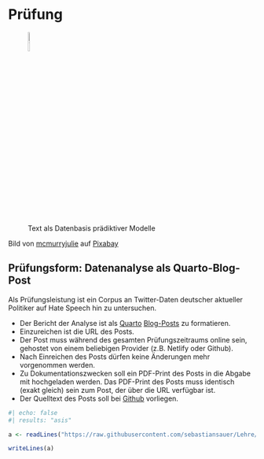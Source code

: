 
# Prüfung




![Text als Datenbasis prädiktiver Modelle](img/text-mining-1476780_640.png){width=10%}

Bild von <a href="https://pixabay.com/de/users/mcmurryjulie-2375405/?utm_source=link-attribution&amp;utm_medium=referral&amp;utm_campaign=image&amp;utm_content=1476780">mcmurryjulie</a> auf <a href="https://pixabay.com/de//?utm_source=link-attribution&amp;utm_medium=referral&amp;utm_campaign=image&amp;utm_content=1476780">Pixabay</a>


## Prüfungsform: Datenanalyse als Quarto-Blog-Post


Als Prüfungsleistung ist ein Corpus an Twitter-Daten deutscher aktueller Politiker auf Hate Speech hin zu untersuchen.

- Der Bericht der Analyse ist als [Quarto](https://quarto.org/) [Blog-Posts](https://quarto.org/docs/websites/website-blog.html) zu formatieren.
- Einzureichen ist die URL des Posts.
- Der Post muss während des gesamten Prüfungszeitraums online sein, gehostet von einem beliebigen Provider (z.B. Netlify oder Github).
- Nach Einreichen des Posts dürfen keine Änderungen mehr vorgenommen werden.
- Zu Dokumentationszwecken soll ein PDF-Print des Posts in die Abgabe mit hochgeladen werden. Das PDF-Print des Posts muss identisch (exakt gleich) sein zum Post, der über die URL verfügbar ist.
- Der Quelltext des Posts soll bei [Github](github.com) vorliegen.




```r
#| echo: false
#| results: "asis"

a <- readLines("https://raw.githubusercontent.com/sebastiansauer/Lehre/main/Hinweise/Hinweise-Pr%C3%BCfung-Datenanalyse-Child.Rmd", encoding = "UTF8")

writeLines(a)
```

